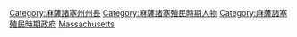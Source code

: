 [[Category:麻薩諸塞州州長|Category:麻薩諸塞州州長]]
[[Category:麻薩諸塞殖民時期人物|Category:麻薩諸塞殖民時期人物]]
[[Category:麻薩諸塞殖民時期政府|Category:麻薩諸塞殖民時期政府]]
[[Category:十三殖民地總督|Massachusetts]]
